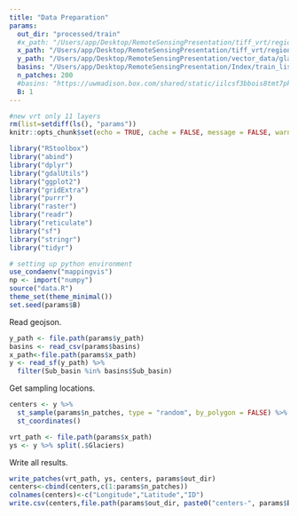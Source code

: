 ```yaml
---
title: "Data Preparation"
params:
  out_dir: "processed/train"
  #x_path: "/Users/app/Desktop/RemoteSensingPresentation/tiff_vrt/region-corrected.vrt" ##with corrected vrt file
  x_path: "/Users/app/Desktop/RemoteSensingPresentation/tiff_vrt/region (1).vrt"
  y_path: "/Users/app/Desktop/RemoteSensingPresentation/vector_data/glaciers.geojson"
  basins: "/Users/app/Desktop/RemoteSensingPresentation/Index/train_list-small (1).csv"
  n_patches: 200
  #basins: "https://uwmadison.box.com/shared/static/iilcsf3bbois8tmt7pklriu219s4wlu6.csv" # for test basins
  B: 1
---
```


```r
#new vrt only 11 layers
rm(list=setdiff(ls(), "params"))
knitr::opts_chunk$set(echo = TRUE, cache = FALSE, message = FALSE, warning = FALSE)
```

```r
library("RStoolbox")
library("abind")
library("dplyr")
library("gdalUtils")
library("ggplot2")
library("gridExtra")
library("purrr")
library("raster")
library("readr")
library("reticulate")
library("sf")
library("stringr")
library("tidyr")

# setting up python environment
use_condaenv("mappingvis")
np <- import("numpy")
source("data.R")
theme_set(theme_minimal())
set.seed(params$B)
```

Read geojson.

```r
y_path <- file.path(params$y_path)
basins <- read_csv(params$basins)
x_path<-file.path(params$x_path)
y <- read_sf(y_path) %>%
  filter(Sub_basin %in% basins$Sub_basin)
```

Get sampling locations.

```r
centers <- y %>%
  st_sample(params$n_patches, type = "random", by_polygon = FALSE) %>%
  st_coordinates()
```


```r
vrt_path <- file.path(params$x_path)
ys <- y %>% split(.$Glaciers)
```


Write all results.

```r
write_patches(vrt_path, ys, centers, params$out_dir)
centers<-cbind(centers,c(1:params$n_patches))
colnames(centers)<-c("Longitude","Latitude","ID")
write.csv(centers,file.path(params$out_dir, paste0("centers-", params$B, ".csv")))

```